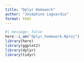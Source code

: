 ```yaml
---
title: "Dplyr Homework"
author: "Joséphine Laguardia"
format: html
---
```


```r
#| message: false
here::i_am("dplyr_homework.Rproj")
library(here)
library(ggplot2)
library(dplyr)
library(tidyr)
```

